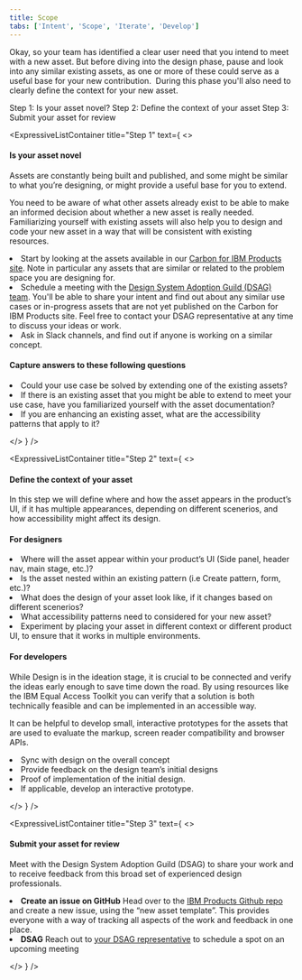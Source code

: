 ```yaml
---
title: Scope
tabs: ['Intent', 'Scope', 'Iterate', 'Develop']
---
```


<PageDescription>

Okay, so your team has identified a clear user need that you intend to meet with a new asset. But before diving into the design phase, pause and look into any similar existing assets, as one or more of these could serve as a useful base for your new contribution. 
During this phase you'll also need to clearly define the context for your new asset.

</PageDescription>

<CardGroup>
  <MiniCard title="Custom asset scoping worksheet" actionIcon="launch" href="https://ibm.box.com/s/fkhbtb4vqc7ge7zqo62olli73soti3qr" />
</CardGroup>

<AnchorLinks>
  <AnchorLink to="#step-1">Step 1: Is your asset novel?</AnchorLink>
  <AnchorLink to="#step-2">Step 2: Define the context of your asset</AnchorLink>
  <AnchorLink to="#step-3">Step 3: Submit your asset for review</AnchorLink>
</AnchorLinks>

<br />

<div id="step-1" />

<ExpressiveListContainer title="Step 1" text={
<>

#### Is your asset novel

Assets are constantly being built and published, and some might be similar to what you’re designing, or might provide a useful base for you to extend.

You need to be aware of what other assets already exist to be able to make an informed decision about whether a new asset is really needed. Familiarizing yourself with existing assets will also help you to design and code your new asset in a way that will be consistent with existing resources. 

<EnumerationCards>
  <li>
    Start by looking at the assets available in our <a href="../../overview/asset-index">Carbon for IBM Products site</a>. Note in particular any assets that are similar or related to the problem space you are designing for.
  </li>
  <li>
    Schedule a meeting with the <a href="../../overview/contacts">Design System Adoption Guild (DSAG) team</a>. You'll be able to share your intent and find out about any similar use cases or in-progress assets that are not yet published on the Carbon for IBM Products site. Feel free to contact your DSAG representative at any time to discuss your ideas or work.
  </li>
  <li>
    Ask in Slack channels, and find out if anyone is working on a similar concept.
  </li>
</EnumerationCards>


#### Capture answers to these following questions

<EnumerationCards>
  <li>
    Could your use case be solved by extending one of the existing assets?
  </li>
  <li>
    If there is an existing asset that you might be able to extend to meet your use case, have you familiarized yourself with the asset documentation?
  </li>
  <li>
    If you are enhancing an existing asset, what are the accessibility patterns that apply to it?
  </li>
</EnumerationCards>

</>
} />

<div id="step-2" />

<ExpressiveListContainer title="Step 2" text={
<>

#### Define the context of your asset

In this step we will define where and how the asset appears in the product’s UI, if it has multiple appearances, depending on different scenerios, and how accessibility might affect its design.

#### For designers

<EnumerationCards color="cyan10">
  <li>
    Where will the asset appear within your product’s UI (Side panel, header nav, main stage, etc.)?
  </li>
  <li>
    Is the asset nested within an existing pattern (i.e Create pattern, form, etc.)?
  </li>
  <li>
    What does the design of your asset look like, if it changes based on different scenerios?
  </li>
  <li>
    What accessibility patterns need to considered for your new asset?
  </li>
  <li>
    Experiment by placing your asset in different context or different product UI, to ensure that it works in multiple environments.
  </li>
</EnumerationCards>

<CardGroup>
  <MiniCard title="IBM Equal Access Toolkit for design" actionIcon="launch" href="https://www.ibm.com/able/toolkit/design" />
</CardGroup>

#### For developers

While Design is in the ideation stage, it is crucial to be connected and verify the ideas early enough to save time down the road. By using resources like the IBM Equal Access Toolkit you can verify that a solution is both technically feasible and can be implemented in an accessible way.

It can be helpful to develop small, interactive prototypes for the assets that are used to evaluate the markup, screen reader compatibility and browser APIs.

<EnumerationCards color="green10">
  <li>
    Sync with design on the overall concept
  </li>
  <li>
    Provide feedback on the design team’s initial designs
  </li>
  <li>
    Proof of implementation of the initial design.
  </li>
  <li>
    If applicable, develop an interactive prototype.
  </li>
</EnumerationCards>

<CardGroup>
  <MiniCard title="IBM Accessibility Requirements" actionIcon="launch" href="https://www.ibm.com/able/requirements/requirements" />
  <MiniCard title="Developers Accessibility Toolkit" actionIcon="launch" href="https://www.ibm.com/able/toolkit/develop" />
</CardGroup>

</>
} />

<div id="step-3" />

<ExpressiveListContainer title="Step 3" text={
<>

#### Submit your asset for review

Meet with the Design System Adoption Guild (DSAG) to share your work and to receive feedback from this broad set of experienced design professionals. 

<EnumerationCards>
  <li>
    <strong>Create an issue on GitHub</strong>
    Head over to the <a href="https://github.ibm.com/CDAI-design/pal/issues/new/choose">IBM Products Github repo</a> and create a new issue, using the “new asset template”. This provides everyone with a way of tracking all aspects of the work and feedback in one place.
  </li>
  <li>
    <strong>DSAG</strong>
    Reach out to <a href="../../overview/contacts">your DSAG representative</a> to schedule a spot on an upcoming  meeting
  </li>
</EnumerationCards>

</>
} />
